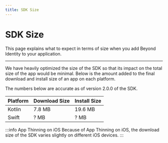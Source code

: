 ```yaml
---
title: SDK Size
---
```


# SDK Size

This page explains what to expect in terms of size when you add Beyond Identity to your application.

---

We have heavily optimized the size of the SDK so that its impact on the total size of the app would be minimal. Below is the amount added to the final download and install size of an app on each platform.

The numbers below are accurate as of version 2.0.0 of the SDK.

| Platform | Download Size | Install Size |
| -------- | ------------- | ------------ |
| Kotlin | 7.8 MB | 19.6 MB |
| Swift | ? MB | ? MB |

:::info App Thinning on iOS
Because of App Thinning on iOS, the download size of the SDK varies slightly on different iOS devices.
:::
